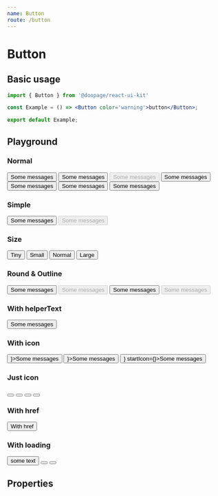 ```yaml
---
name: Button
route: /button
---
```




# Button

## Basic usage

```jsx
import { Button } from '@doopage/react-ui-kit'

const Example = () => <Button color='warning'>button</Button>;

export default Example;
```

## Playground

### Normal
<Playground>
  <Button color='primary'>Some messages</Button>
  <Button color='info'>Some messages</Button>
  <Button color='warning' disabled>Some messages</Button>
  <Button color='success'>Some messages</Button>
  <Button color='danger'>Some messages</Button>
  <Button color='gray'>Some messages</Button>
  <Button color='white'>Some messages</Button>
</Playground>

### Simple
<Playground>
  <Button simple color='primary'>Some messages</Button>
  <Button simple color='info' disabled>Some messages</Button>
</Playground>

### Size
<Playground>
  <Button size='tiny' color='info'>Tiny</Button>
  <Button size='small' color='success'>Small</Button>
  <Button size='normal' color='warning'>Normal</Button>
  <Button size='large' color='danger'>Large</Button>
</Playground>

### Round & Outline
<Playground>
  <div></div>
  <Button round>Some messages</Button>
  <Button round disabled color='success'>Some messages</Button>
  <Button outline>Some messages</Button>
  <Button outline disabled>Some messages</Button>
</Playground>

### With helperText
<Playground>
  <Button fullWidth upcaseText helperText='this is heplerText'>Some messages</Button>
</Playground>

### With icon
<Playground>
  <Button color='info' startIcon={<AdbIcon />}>Some messages</Button>
  <Button color='success' simple endIcon={<AdbIcon />}>Some messages</Button>
  <Button color='success' outline endIcon={<AdbIcon />} startIcon={<AdbIcon />}>Some messages</Button>
</Playground>

### Just icon
<Playground>
  <Button justIcon size='tiny' color='info' outline><AdbIcon /></Button>
  <Button justIcon size='small' color='success' simple><AdbIcon /></Button>
  <Button justIcon size='normal' color='warning' round><AdbIcon /></Button>
  <Button justIcon size='large' color='danger'><AdbIcon /></Button>
</Playground>

### With href
<Playground>
  <Button href='https://www.npmjs.com/package/@doopage/component'>With href</Button>
</Playground>

### With loading
<Playground>
  <Button loading>some text</Button>
  <Button loading justIcon><AdbIcon /></Button>
  <Button loading justIcon size='small'><AdbIcon /></Button>
</Playground>

## Properties

<Props of={Button} />
